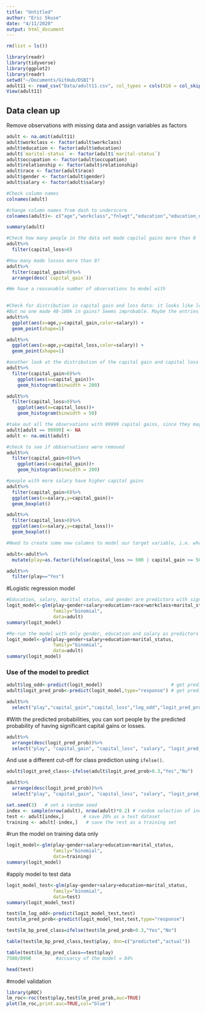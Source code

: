 ```yaml
---
title: "Untitled"
author: "Eric Skuse"
date: "4/11/2020"
output: html_document
---
```


```r
rm(list = ls())

library(readr)
library(tidyverse)
library(ggplot2)
library(readr)
setwd("~/Documents/GitHub/DSBI")
adult11 <- read_csv("Data/adult11.csv", col_types = cols(X16 = col_skip(), X17 = col_skip()), na = "?")
View(adult11)
```

## Data clean up

Remove observations with missing data and assign variables as factors

```r
adult <- na.omit(adult11)
adult$workclass <- factor(adult$workclass)
adult$education <- factor(adult$education)
adult$`marital-status` <- factor(adult$`marital-status`)
adult$occupation <- factor(adult$occupation)
adult$relationship <- factor(adult$relationship)
adult$race <- factor(adult$race)
adult$gender <- factor(adult$gender)
adult$salary <- factor(adult$salary)
```

```r
#Check column names
colnames(adult)

#change column names from dash to underscore
colnames(adult)<- c("age","workclass","fnlwgt","education","education_num","marital_status","occupation","relationship","race","gender","capital_gain","capital_loss","hours_per_week","native_country","salary")

summary(adult)
```
```r
#Check how many people in the data set made capital gains more than 0
adult%>%
  filter(capital_loss>0)

#How many made losses more than 0?
adult%>%
  filter(capital_gain>0)%>%
  arrange(desc(`capital_gain`))

#We have a reasonable number of observations to model with
          
```

```r
#Check for distribution in capital gain and loss data: it looks like lots of people made 99,999 in capital gains (it must be the cap). 
#But no one made 40-100k in gains? Seems improbable. Maybe the entries for 99,999 in capital gains are mistakes.
adult%>%
  ggplot(aes(x=age,y=capital_gain,color=salary)) +
  geom_point(shape=1)

adult%>%
  ggplot(aes(x=age,y=capital_loss,color=salary)) +
  geom_point(shape=1)
```
```r
#another look at the distribution of the capital gain and capital loss data points
adult%>%
  filter(capital_gain>0)%>%
    ggplot(aes(x=capital_gain))+
    geom_histogram(binwidth = 200)

adult%>%
  filter(capital_loss>0)%>%
    ggplot(aes(x=capital_loss))+
    geom_histogram(binwidth = 50)
```
```r
#take out all the observations with 99999 capital gains, since they may skew the results
adult[adult == 99999] <- NA
adult <- na.omit(adult)

#check to see if obbservations were removed
adult%>%
  filter(capital_gain>0)%>%
    ggplot(aes(x=capital_gain))+
    geom_histogram(binwidth = 200)
```


```r
#people with more salary have higher capital gains
adult%>%
  filter(capital_gain>0)%>%
  ggplot(aes(x=salary,y=capital_gain))+
  geom_boxplot()

adult%>%
  filter(capital_loss>0)%>%
  ggplot(aes(x=salary,y=capital_loss))+
  geom_boxplot()
```
```r
#Need to create some new columns to model our target variable, i.e. who would like to play in the stock market and be receptive to marketing efforts from our financial services firm? Let's start with a binary Yes / no variable for people who either gained or lost more than $1,000. We'll mark them as play=yes

adult<-adult%>%
  mutate(play=as.factor(ifelse(capital_loss >= 500 | capital_gain >= 500,"Yes","No")))

adult%>%
  filter(play=="Yes")
```
#Logistic regression model
```r
#Education, salary, marital status, and gender are predictors with significance
logit_model<-glm(play~gender+salary+education+race+workclass+marital_status+occupation+relationship,
                 family="binomial", 
                 data=adult)                   
summary(logit_model)
```
```r
#Re-run the model with only gender, education and salary as predictors
logit_model<-glm(play~gender+salary+education+marital_status,
                 family="binomial", 
                 data=adult)                   
summary(logit_model)
```

### Use of the model to predict
```r
adult$log_odd<-predict(logit_model)                         # get predicted log odds (default)
adult$logit_pred_prob<-predict(logit_model,type="response") # get predicted probabilities

adult%>%
  select("play","capital_gain","capital_loss","log_odd","logit_pred_prob")
```

#With the predicted probabilities, you can sort people by the predicted probability of having significant capital gains or losses. 
```r
adult%>%
  arrange(desc(logit_pred_prob))%>%
  select("play", "capital_gain", "capital_loss", "salary", "logit_pred_prob")
```

And use a different cut-off for class prediction using `ifelse()`. 
```r
adult$logit_pred_class<-ifelse(adult$logit_pred_prob>0.3,"Yes","No")

adult%>%
  arrange(desc(logit_pred_prob))%>%
  select("play", "capital_gain", "capital_loss", "salary", "logit_pred_prob", "logit_pred_class")
```

```r
set.seed(3)   # set a random seed 
index <- sample(nrow(adult), nrow(adult)*0.2) # random selection of indices. 
test <- adult[index,]       # save 20% as a test dataset
training <- adult[-index,]   # save the rest as a training set
```

#run the model on training data only
```r
logit_model<-glm(play~gender+salary+education+marital_status,
                 family="binomial", 
                 data=training)                   
summary(logit_model)
```
#apply model to test data
```r
logit_model_test<-glm(play~gender+salary+education+marital_status,
                 family="binomial", 
                 data=test)                   
summary(logit_model_test)

```
```r
test$lm_log_odd<-predict(logit_model_test,test)
test$lm_pred_prob<-predict(logit_model_test,test,type="response")

test$lm_bp_pred_class=ifelse(test$lm_pred_prob>0.3,"Yes","No")

table(test$lm_bp_pred_class,test$play, dnn=c("predicted","actual")) 

table(test$lm_bp_pred_class==test$play)
7580/8998         #accuarcy of the model = 84%

head(test)
```


#model validation
```r
library(pROC)
lm_roc<-roc(test$play,test$lm_pred_prob,auc=TRUE)
plot(lm_roc,print.auc=TRUE,col="blue")
```

